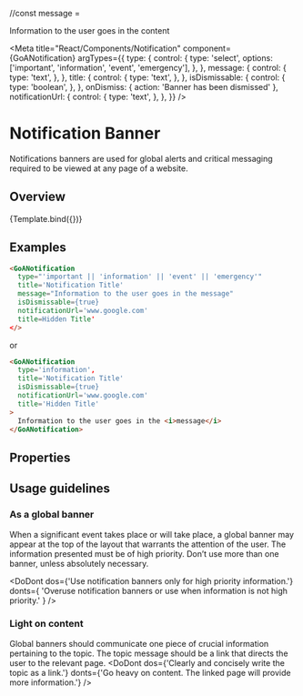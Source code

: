 
//const message = <div>Information to the user goes in the content</div>

<Meta title="React/Components/Notification"
    component={GoANotification}
    argTypes={{
      type: {
        control: {
          type: 'select',
          options: ['important', 'information', 'event', 'emergency'],
        },
      },
      message: {
        control: {
          type: 'text',
        },
      },
      title: {
        control: {
          type: 'text',
        },
      },
      isDismissable: {
        control: {
          type: 'boolean',
        },
      },
      onDismiss: { action: 'Banner has been dismissed' },
      notificationUrl: {
        control: {
          type: 'text',
        },
      },
    }}
 />

# Notification Banner
Notifications banners are used for global alerts and critical messaging required to be viewed at any page of a website.

## Overview

<Canvas>
  <Story name="Variants" height={200}
    args={{
      type: 'information',
      message: "Information to the user goes in the content",
      isDismissable: true,
      notificationUrl: '#',
      title: 'Hidden Title',
    }}
  >
     {Template.bind({})}
  </Story>
</Canvas>

## Examples

```html
<GoANotification
  type="'important || 'information' || 'event' || 'emergency'"
  title='Notification Title'
  message="Information to the user goes in the message"
  isDismissable={true}
  notificationUrl='www.google.com'
  title=Hidden Title'
</>
```

or

```html
<GoANotification
  type='information',
  title='Notification Title'
  isDismissable={true}
  notificationUrl='www.google.com'
  title='Hidden Title'
>
  Information to the user goes in the <i>message</i>
</GoANotification>

```

## Properties
<Description of={GoANotification} />
<ArgsTable of={GoANotification} />

## Usage guidelines
### As a global banner
When a significant event takes place or will take place, a global banner may appear at the top of the layout that warrants the attention of the user. The information presented must be of high priority. Don’t use more than one banner, unless absolutely necessary.

<DoDont
  dos={'Use notification banners only for high priority information.'}
  donts={
    'Overuse notification banners or use when information is not high priority.'
  }
/>

### Light on content
Global banners should communicate one piece of crucial information pertaining to the topic. The topic message should be a link that directs the user to the relevant page.
<DoDont
  dos={'Clearly and concisely write the topic as a link.'}
  donts={'Go heavy on content. The linked page will provide more information.'}
/>
